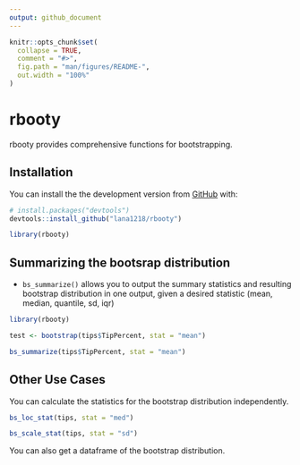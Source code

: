 ```yaml
---
output: github_document
---
```


<!-- README.md is generated from README.Rmd. Please edit that file -->

```r
knitr::opts_chunk$set(
  collapse = TRUE,
  comment = "#>",
  fig.path = "man/figures/README-",
  out.width = "100%"
)
```

# rbooty

<!-- badges: start -->
<!-- badges: end -->

rbooty provides comprehensive functions for bootstrapping.

## Installation

You can install the the development version from [GitHub](https://github.com/) with:

```r
# install.packages("devtools")
devtools::install_github("lana1218/rbooty")
```

```r
library(rbooty)
```


## Summarizing the bootsrap distribution

* `bs_summarize()` allows you to output the summary statistics and resulting bootstrap distribution in one output, given a desired statistic (mean, median, quantile, sd, iqr)

```r
library(rbooty)

test <- bootstrap(tips$TipPercent, stat = "mean")

bs_summarize(tips$TipPercent, stat = "mean")
```

## Other Use Cases
You can calculate the statistics for the bootstrap distribution independently.

```r
bs_loc_stat(tips, stat = "med")

bs_scale_stat(tips, stat = "sd")
```

You can also get a dataframe of the bootstrap distribution. 

```r

```

